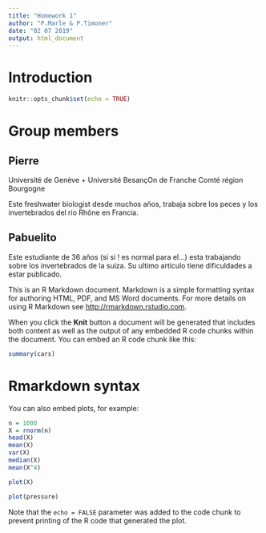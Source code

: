 ```yaml
---
title: "Homework 1"
author: "P.Marle & P.Timoner"
date: "02 07 2019"
output: html_document
---
```


# Introduction

```r
knitr::opts_chunk$set(echo = TRUE)
```

# Group members

## Pierre

Université de Genève + Université BesançOn de Franche Comté région Bourgogne

Este freshwater biologist desde muchos años, trabaja sobre los peces y los invertebrados del rio Rhône en Francia. 

## Pabuelito

Este estudiante de 36 años (si si ! es normal para el...) esta trabajando sobre los invertebrados de la suiza. Su ultimo articulo tiene dificuldades a estar publicado. 

This is an R Markdown document. Markdown is a simple formatting syntax for authoring HTML, PDF, and MS Word documents. For more details on using R Markdown see <http://rmarkdown.rstudio.com>.

When you click the **Knit** button a document will be generated that includes both content as well as the output of any embedded R code chunks within the document. You can embed an R code chunk like this:

```r
summary(cars)
```

# Rmarkdown syntax

You can also embed plots, for example:

```r
n = 1000
X = rnorm(n)
head(X)
mean(X)
var(X)
median(X)
mean(X^4)

plot(X)

```

```r
plot(pressure)
```

Note that the `echo = FALSE` parameter was added to the code chunk to prevent printing of the R code that generated the plot.
